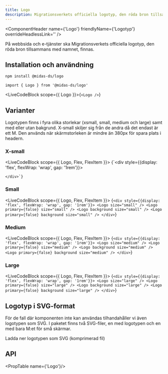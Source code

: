 ```yaml
---
title: Logo
description: Migrationsverkets officiella logotyp, den röda bron tillsammans med namnet
---
```



<ComponentHeader
  name={'Logo'}
  friendlyName={'Logotyp'}
  overrideHeadlessLink=''
/>

På webbsida och e-tjänster ska Migrationsverkets officiella logotyp, den röda bron tillsammans med namnet, finnas.

## Installation och användning

```bash npm2yarn
npm install @midas-ds/logo
```

```tsx
import { Logo } from '@midas-ds/logo'
```

<LiveCodeBlock scope={{ Logo }}>{`<Logo />`}</LiveCodeBlock>

## Varianter

Logotypen finns i fyra olika storlekar (xsmall, small, medium och large) samt med eller utan bakgrund. X-small skiljer sig från de andra då det endast är ett M. Den används när skärmstorleken är mindre än 380px för spara plats i headern.

### X-small

<LiveCodeBlock scope={{ Logo, Flex, FlexItem }}>
  {`<div style={{display: 'flex', flexWrap: 'wrap', gap: '1rem'}}>
    <Logo size="x-small" />
    <Logo primary={false} size="x-small" />
    <Logo background size="x-small" />
    <Logo primary={false} background size="x-small" />

    </div>`}

</LiveCodeBlock>

### Small

<LiveCodeBlock scope={{ Logo, Flex, FlexItem }}>
  {`<div style={{display: 'flex', flexWrap: 'wrap', gap: '1rem'}}>
      <Logo size="small" />
      <Logo primary={false} size="small" />
      <Logo background size="small" />
      <Logo primary={false} background size="small" />
    </div>`}
</LiveCodeBlock>

### Medium

<LiveCodeBlock scope={{ Logo, Flex, FlexItem }}>
  {`<div style={{display: 'flex', flexWrap: 'wrap', gap: '1rem'}}>
      <Logo size="medium" />
      <Logo primary={false} size="medium" />
      <Logo background size="medium" />
      <Logo primary={false} background size="medium" />
    </div>`}
</LiveCodeBlock>

### Large

<LiveCodeBlock scope={{ Logo, Flex, FlexItem }}>
  {`<div style={{display: 'flex', flexWrap: 'wrap', gap: '1rem'}}>
      <Logo size="large" />
      <Logo primary={false} size="large" />
      <Logo background size="large" />
      <Logo primary={false} background size="large" />
    </div>`}
</LiveCodeBlock>

## Logotyp i SVG-format

För de fall där komponenten inte kan användas tilhandahåller vi även logotypen som SVG. I paketet finns två SVG-filer, en med logotypen och en med bara M:et för små skärmar.

<Link
  target='_blank'
  href={require('/files/Mig_logo_SVG.zip').default}
  download
>
  Ladda ner logotypen som SVG (komprimerad fil)
</Link>

## API
<PropTable name={'Logo'}/>
